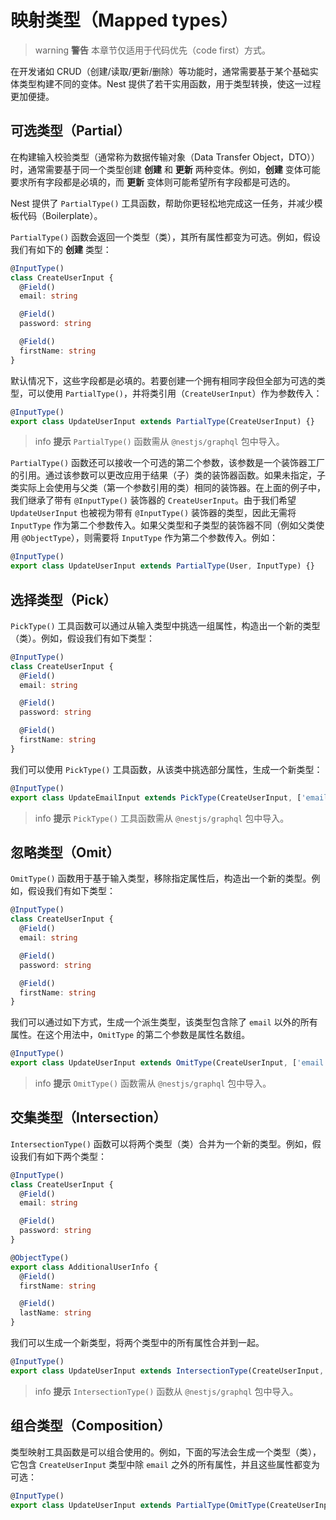 # 映射类型（Mapped types）

> warning **警告** 本章节仅适用于代码优先（code first）方式。

在开发诸如 CRUD（创建/读取/更新/删除）等功能时，通常需要基于某个基础实体类型构建不同的变体。Nest 提供了若干实用函数，用于类型转换，使这一过程更加便捷。

## 可选类型（Partial）

在构建输入校验类型（通常称为数据传输对象（Data Transfer Object，DTO））时，通常需要基于同一个类型创建 **创建** 和 **更新** 两种变体。例如，**创建** 变体可能要求所有字段都是必填的，而 **更新** 变体则可能希望所有字段都是可选的。

Nest 提供了 `PartialType()` 工具函数，帮助你更轻松地完成这一任务，并减少模板代码（Boilerplate）。

`PartialType()` 函数会返回一个类型（类），其所有属性都变为可选。例如，假设我们有如下的 **创建** 类型：

```ts
@InputType()
class CreateUserInput {
  @Field()
  email: string

  @Field()
  password: string

  @Field()
  firstName: string
}
```

默认情况下，这些字段都是必填的。若要创建一个拥有相同字段但全部为可选的类型，可以使用 `PartialType()`，并将类引用（`CreateUserInput`）作为参数传入：

```ts
@InputType()
export class UpdateUserInput extends PartialType(CreateUserInput) {}
```

> info **提示** `PartialType()` 函数需从 `@nestjs/graphql` 包中导入。

`PartialType()` 函数还可以接收一个可选的第二个参数，该参数是一个装饰器工厂的引用。通过该参数可以更改应用于结果（子）类的装饰器函数。如果未指定，子类实际上会使用与父类（第一个参数引用的类）相同的装饰器。在上面的例子中，我们继承了带有 `@InputType()` 装饰器的 `CreateUserInput`。由于我们希望 `UpdateUserInput` 也被视为带有 `@InputType()` 装饰器的类型，因此无需将 `InputType` 作为第二个参数传入。如果父类型和子类型的装饰器不同（例如父类使用 `@ObjectType`），则需要将 `InputType` 作为第二个参数传入。例如：

```ts
@InputType()
export class UpdateUserInput extends PartialType(User, InputType) {}
```

## 选择类型（Pick）

`PickType()` 工具函数可以通过从输入类型中挑选一组属性，构造出一个新的类型（类）。例如，假设我们有如下类型：

```ts
@InputType()
class CreateUserInput {
  @Field()
  email: string

  @Field()
  password: string

  @Field()
  firstName: string
}
```

我们可以使用 `PickType()` 工具函数，从该类中挑选部分属性，生成一个新类型：

```ts
@InputType()
export class UpdateEmailInput extends PickType(CreateUserInput, ['email'] as const) {}
```

> info **提示** `PickType()` 工具函数需从 `@nestjs/graphql` 包中导入。

## 忽略类型（Omit）

`OmitType()` 函数用于基于输入类型，移除指定属性后，构造出一个新的类型。例如，假设我们有如下类型：

```ts
@InputType()
class CreateUserInput {
  @Field()
  email: string

  @Field()
  password: string

  @Field()
  firstName: string
}
```

我们可以通过如下方式，生成一个派生类型，该类型包含除了 `email` 以外的所有属性。在这个用法中，`OmitType` 的第二个参数是属性名数组。

```ts
@InputType()
export class UpdateUserInput extends OmitType(CreateUserInput, ['email'] as const) {}
```

> info **提示** `OmitType()` 函数需从 `@nestjs/graphql` 包中导入。

## 交集类型（Intersection）

`IntersectionType()` 函数可以将两个类型（类）合并为一个新的类型。例如，假设我们有如下两个类型：

```ts
@InputType()
class CreateUserInput {
  @Field()
  email: string

  @Field()
  password: string
}

@ObjectType()
export class AdditionalUserInfo {
  @Field()
  firstName: string

  @Field()
  lastName: string
}
```

我们可以生成一个新类型，将两个类型中的所有属性合并到一起。

```ts
@InputType()
export class UpdateUserInput extends IntersectionType(CreateUserInput, AdditionalUserInfo) {}
```

> info **提示** `IntersectionType()` 函数从 `@nestjs/graphql` 包中导入。

## 组合类型（Composition）

类型映射工具函数是可以组合使用的。例如，下面的写法会生成一个类型（类），它包含 `CreateUserInput` 类型中除 `email` 之外的所有属性，并且这些属性都变为可选：

```ts
@InputType()
export class UpdateUserInput extends PartialType(OmitType(CreateUserInput, ['email'] as const)) {}
```
